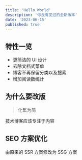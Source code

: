 ```yaml
---
title: 'Hello World'
description: '你没有见过的全新版本'
date: '2023-06-15'
published: true
---
```


## 特性一览

- 更简洁的 UI 设计
- 去除文档式菜单
- 博客不再保留分类以及搜索
- 增加阅读数统计

## 为什么要改版

> 化繁为简

技术博客应该专注于内容

## SEO 方案优化

由原来的 SSR 方案修改为 SSG 方案
